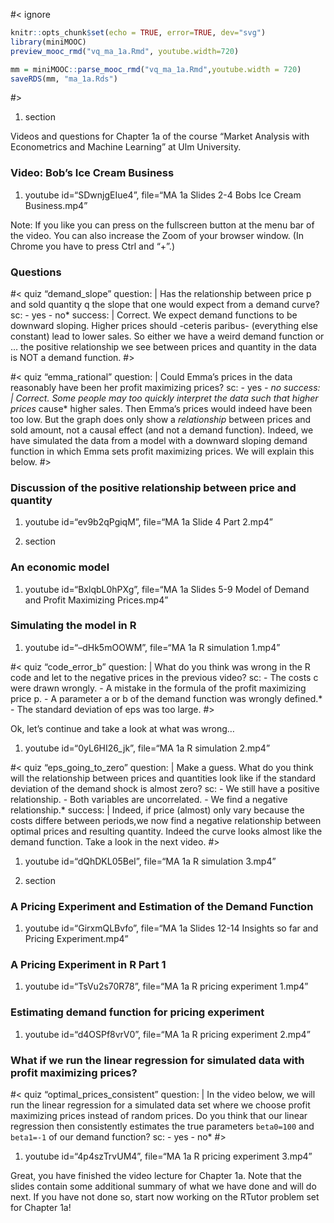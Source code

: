 #< ignore
```r
knitr::opts_chunk$set(echo = TRUE, error=TRUE, dev="svg")
library(miniMOOC)
preview_mooc_rmd("vq_ma_1a.Rmd", youtube.width=720)

mm = miniMOOC::parse_mooc_rmd("vq_ma_1a.Rmd",youtube.width = 720)
saveRDS(mm, "ma_1a.Rds")
```
#>

#. section

Videos and questions for Chapter 1a of the course "Market Analysis with Econometrics and Machine Learning" at Ulm University.


### Video: Bob's Ice Cream Business

#. youtube id="SDwnjgEIue4", file="MA 1a Slides 2-4 Bobs Ice Cream Business.mp4"

Note: If you like you can press on the fullscreen button at the menu bar of the video. You can also increase the Zoom of your browser window. (In Chrome you have to press Ctrl and "+".)

### Questions

#< quiz "demand_slope"
question: |
  Has the relationship between price p and sold quantity q the slope that one would expect from a demand curve?
sc:
  - yes
  - no*
success: |
  Correct. We expect demand functions to be downward sloping. Higher prices should -ceteris paribus- (everything else constant) lead to lower sales. So either we have a weird demand function or ... the positive relationship we see between prices and quantity in the data is NOT a demand function.
#>

#< quiz "emma_rational"
question: |
  Could Emma's prices in the data reasonably have been her profit maximizing prices?
sc:
  - yes*
  - no
success: |
  Correct. Some people may too quickly interpret the data such that higher prices *cause* higher sales. Then Emma's prices would indeed have been too low. But the graph does only show a *relationship* between prices and sold amount, not a causal effect (and not a demand function). Indeed, we have simulated the data from a model with a downward sloping demand function in which Emma sets profit maximizing prices. We will explain this below.
#>


### Discussion of the positive relationship between price and quantity

#. youtube id="ev9b2qPgiqM", file="MA 1a Slide 4 Part 2.mp4"

#. section

### An economic model

#. youtube id="BxlqbL0hPXg", file="MA 1a Slides 5-9 Model of Demand and Profit Maximizing Prices.mp4"


### Simulating the model in R

#. youtube id="--dHk5mOOWM", file="MA 1a R simulation 1.mp4"

#< quiz "code_error_b"
question: |
  What do you think was wrong in the R code and let to the negative prices in the previous video?
sc:
  - The costs c were drawn wrongly.
  - A mistake in the formula of the profit maximizing price p.
  - A parameter a or b of the demand function was wrongly defined.*
  - The standard deviation of eps was too large.
#>

Ok, let's continue and take a look at what was wrong...

#. youtube id="0yL6HI26_jk", file="MA 1a R simulation 2.mp4"

#< quiz "eps_going_to_zero"
question: |
  Make a guess. What do you think will the relationship between prices and quantities look like if the standard deviation of the demand shock is almost zero?
sc:
  - We still have a positive relationship.
  - Both variables are uncorrelated.
  - We find a negative relationship.*
success: |
  Indeed, if price (almost) only vary because the costs differe between periods,we now find a negative relationship between optimal prices and resulting quantity. Indeed the curve looks almost like the demand function. Take a look in the next video.
#>

#. youtube id="dQhDKL05BeI", file="MA 1a R simulation 3.mp4"

#. section

### A Pricing Experiment and Estimation of the Demand Function


#. youtube id="GirxmQLBvfo", file="MA 1a Slides 12-14 Insights so far and Pricing Experiment.mp4"

### A Pricing Experiment in R Part 1

#. youtube id="TsVu2s70R78", file="MA 1a R pricing experiment 1.mp4"

### Estimating demand function for pricing experiment

#. youtube id="d4OSPf8vrV0", file="MA 1a R pricing experiment 2.mp4"

### What if we run the linear regression for simulated data with profit maximizing prices?

#< quiz "optimal_prices_consistent"
question: |
  In the video below, we will run the linear regression for a simulated data set where we choose profit maximizing prices instead of random prices. Do you think that our linear regression then consistently estimates the true parameters `beta0=100` and `beta1=-1` of our demand function?
sc:
  - yes
  - no*
#>


#. youtube id="4p4szTrvUM4", file="MA 1a R pricing experiment 3.mp4"

Great, you have finished the video lecture for Chapter 1a. Note that the slides contain some additional summary of what we have done and will do next. If you have not done so, start now working on the RTutor problem set for Chapter 1a!
